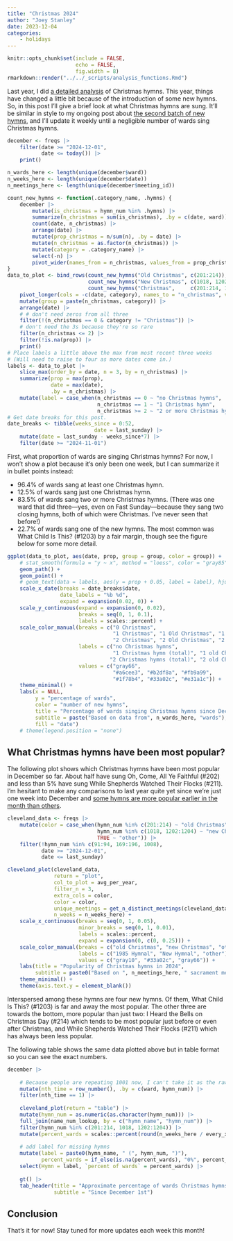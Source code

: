 ```yaml
---
title: "Christmas 2024"
author: "Joey Stanley"
date: 2023-12-04
categories:
    - holidays
---
```


```r
knitr::opts_chunk$set(include = FALSE,
                      echo = FALSE,
                      fig.width = 8)
rmarkdown::render("../../_scripts/analysis_functions.Rmd")
```

Last year, I did [a detailed analysis](/posts/christmas) of Christmas hymns. This year, things have changed a little bit because of the introduction of some new hymns. So, in this post I'll give a brief look at what Christmas hymns are sung. It'll be similar in style to my ongoing post about [the second batch of new hymns](/posts/new_hymns_batch2), and I'll update it weekly until a negligible number of wards sing Christmas hymns. 

```r
december <- freqs |> 
    filter(date >= "2024-12-01",
           date <= today()) |> 
    print()

n_wards_here <- length(unique(december$ward))
n_weeks_here <- length(unique(december$date))
n_meetings_here <- length(unique(december$meeting_id))
```



```r
count_new_hymns <- function(.category_name, .hymns) {
    december |> 
        mutate(is_christmas = hymn_num %in% .hymns) |>
        summarize(n_christmas = sum(is_christmas), .by = c(date, ward)) |>
        count(date, n_christmas) |>
        arrange(date) |>
        mutate(prop_christmas = n/sum(n), .by = date) |>
        mutate(n_christmas = as.factor(n_christmas)) |>
        mutate(category = .category_name) |>
        select(-n) |>
        pivot_wider(names_from = n_christmas, values_from = prop_christmas)
}
data_to_plot <- bind_rows(count_new_hymns("Old Christmas", c(201:214)), 
                          count_new_hymns("New Christmas", c(1018, 1202:1204)), 
                          count_new_hymns("Christmas",     c(201:214, 1018, 1202:1204))) |> 
    pivot_longer(cols = -c(date, category), names_to = "n_christmas", values_to = "prop") |>
    mutate(group = paste(n_christmas, category)) |>
    arrange(date) |>
    # # don't need zeros from all three
    filter(!(n_christmas == 0 & category != "Christmas")) |>
    # don't need the 3s because they're so rare
    filter(n_christmas <= 2) |>
    filter(!is.na(prop)) |>
    print()
# Place labels a little above the max from most recent three weeks
# (Will need to raise to four as more dates come in.)
labels <- data_to_plot |> 
    slice_max(order_by = date, n = 3, by = n_christmas) |> 
    summarize(prop = max(prop), 
              date = max(date),
              .by = n_christmas) |> 
    mutate(label = case_when(n_christmas == 0 ~ "no Christmas hymns",
                             n_christmas == 1 ~ "1 Christmas hymn",
                             n_christmas >= 2 ~ "2 or more Christmas hymns"))
# Get date breaks for this post.
date_breaks <- tibble(weeks_since = 0:52,
                            date = last_sunday) |> 
    mutate(date = last_sunday - weeks_since*7) |> 
    filter(date >= "2024-11-01")
```

First, what proportion of wards are singing Christmas hymns? For now, I won't show a plot because it's only been one week, but I can summarize it in bullet points instead:

* 96.4% of wards sang at least one Christmas hymn.
* 12.5% of wards sang just one Christmas hymn.
* 83.5% of wards sang two or more Christmas hymns. (There was one ward that did three---yes, even on Fast Sunday---because they sang two closing hymns, both of which were Christmas. I've never seen that before!)
* 22.7% of wards sang one of the new hymns. The most common was <hymn>What Child Is This? (#1203)</hymn> by a fair margin, though see the figure below for some more detail. 




```r
ggplot(data_to_plot, aes(date, prop, group = group, color = group)) +
    # stat_smooth(formula = "y ~ x", method = "loess", color = "gray85", alpha = 0.25) +
    geom_path() +
    geom_point() +
    # geom_text(data = labels, aes(y = prop + 0.05, label = label), hjust = 1) +
    scale_x_date(breaks = date_breaks$date,
                 date_labels = "%b %d",
                 expand = expansion(0.02, 0)) +
    scale_y_continuous(expand = expansion(0, 0.02),
                       breaks = seq(0, 1, 0.1),
                       labels = scales::percent) +
    scale_color_manual(breaks = c("0 Christmas",
                                  "1 Christmas", "1 Old Christmas", "1 New Christmas",
                                  "2 Christmas", "2 Old Christmas", "2 New Christmas"),
                       labels = c("no Christmas hymns",
                                  "1 Christmas hymn (total)", "1 old Christmas hymn", "1 new Christmas hymn",
                                 "2 Christmas hymns (total)", "2 old Christmas hymns","2 new Christmas hymns"),
                       values = c("gray66", 
                                  "#a6cee3", "#b2df8a", "#fb9a99",
                                  "#1f78b4", "#33a02c", "#e31a1c")) +
    theme_minimal() +
    labs(x = NULL,
         y = "percentage of wards",
         color = "number of new hymns",
         title = "Percentage of wards singing Christmas hymns since December 1st",
         subtitle = paste("Based on data from", n_wards_here, "wards"),
         fill = "date")
    # theme(legend.position = "none")
```


## What Christmas hymns have been most popular?

The following plot shows which Christmas hymns have been most popular in December so far. About half have sung <hymn>Oh, Come, All Ye Faithful (#202)</hymn> and less than 5% have sung <hymn>While Shepherds Watched Their Flocks (#211)</hymn>. I'm hesitant to make any comparisons to last year quite yet since we're just one week into December and [some hymns are more popular earlier in the month than others](/posts/christmas/#trends-within-december). 

```r
cleveland_data <- freqs |> 
    mutate(color = case_when(hymn_num %in% c(201:214) ~ "old Christmas",
                             hymn_num %in% c(1018, 1202:1204) ~ "new Christmas",
                             TRUE ~ "other")) |> 
    filter(!hymn_num %in% c(91:94, 169:196, 1008),
           date >= "2024-12-01", 
           date <= last_sunday)

cleveland_plot(cleveland_data, 
               return = "plot", 
               col_to_plot = avg_per_year,
               filter_n = 3,
               extra_cols = color,
               color = color,
               unique_meetings = get_n_distinct_meetings(cleveland_data), 
               n_weeks = n_weeks_here) + 
    scale_x_continuous(breaks = seq(0, 1, 0.05),
                       minor_breaks = seq(0, 1, 0.01),
                       labels = scales::percent,
                       expand = expansion(0, c(0, 0.25))) +
    scale_color_manual(breaks = c("old Christmas", "new Christmas", "other"),
                       labels = c("1985 Hymnal", "New Hymnal", "other"),
                       values = c("gray10", "#33a02c", "gray66")) + 
    labs(title = "Popularity of Christmas hymns in 2024",
         subtitle = paste0("Based on ", n_meetings_here, " sacrament meetings from ", n_wards_here, " wards")) + 
    theme_minimal() +
    theme(axis.text.y = element_blank())
```


Interspersed among these hymns are four new hymns. Of them, <hymn>What Child Is This? (#1203)</hymn> is far and away the most popular. The other three are towards the bottom, more popular than just two: <hymn>I Heard the Bells on Christmas Day (#214)</hymn> which tends to be most popular just before or even after Christmas, and <hymn>While Shepherds Watched Their Flocks (#211)</hymn> which has always been less popular.

The following table shows the same data plotted above but in table format so you can see the exact numbers.

```r
december |> 
    
    # Because people are repeating 1001 now, I can't take it as the raw frequency. I'll have to remove duplicates.
    mutate(nth_time = row_number(), .by = c(ward, hymn_num)) |> 
    filter(nth_time == 1) |> 
    
    cleveland_plot(return = "table") |> 
    mutate(hymn_num = as.numeric(as.character(hymn_num))) |> 
    full_join(name_num_lookup, by = c("hymn_name", "hymn_num")) |> 
    filter(hymn_num %in% c(201:214, 1018, 1202:1204)) |> 
    mutate(percent_wards = scales::percent(round(n_weeks_here / every_x_weeks, 3))) |> 
    
    # add label for missing hymns
    mutate(label = paste0(hymn_name, " (", hymn_num, ")"),
           percent_wards = if_else(is.na(percent_wards), "0%", percent_wards)) |> 
    select(Hymn = label, `percent of wards` = percent_wards) |> 
    
    gt() |> 
    tab_header(title = "Approximate percentage of wards Christmas hymns have been sung in",
               subtitle = "Since December 1st")
```


## Conclusion

That's it for now! Stay tuned for more updates each week this month!